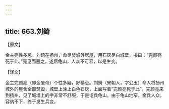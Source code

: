 ```yaml
---
---
---
```

title: 663.刘錡
---



【原文】

金主亮性多忌。刘錡在扬州，命尽焚城外居屋，用石灰尽白城壁，书曰：“完颜亮死于此。”亮见而恶之，遂居龟山，人众不可容，以是生变。

【译文】

金主完颜亮（即金废帝）个性多疑，好猜忌。刘錡（宋朝人，字公玉）命人将扬州城外的屋舍全部焚毁，城壁上涂上白色石灰，上面写着“完颜亮死于此”。完颜亮来到扬州，见了城墙上的字非常不舒服，于是屯兵龟山。由于龟山地窄，金兵人众，容纳不下，终于发生兵变。